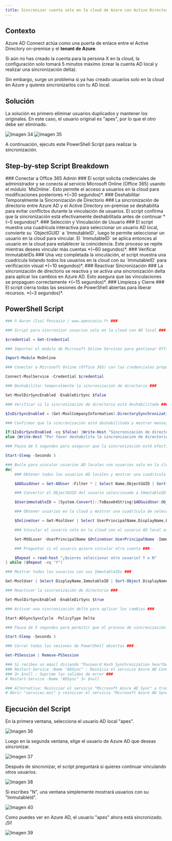 ```yaml
---
title: Sincronizar cuenta solo en la cloud de Azure con Active Directory on-premise
---
```


## Contexto

Azure AD Connect actúa como una puerta de enlace entre el Active Directory on-premise y el **tenant de Azure**.

Si aún no has creado la cuenta para la persona X en la cloud, la configuración solo tomará 5 minutos máximo (crear la cuenta AD local y realizar una sincronización delta).

Sin embargo, surge un problema si ya has creado usuarios solo en la cloud en Azure y quieres sincronizarlos con tu AD local.

## Solución

La solución es primero eliminar usuarios duplicados y mantener los originales. En este caso, el usuario original es "apes", por lo que el otro debe ser eliminado.

![Imagen 34](/images/azure/34.PNG)
![Imagen 35](/images/azure/35.PNG)

A continuación, ejecuto este PowerShell Script para realizar la sincronización.

## Step-by-step Script Breakdown
<DynamicCallout>
<Steps>

<Step>
### Conectar a Office 365 Admin ###
El script solicita credenciales de administrador y se conecta al servicio Microsoft Online (Office 365) usando el módulo `MsOnline`. Esto permite el acceso a usuarios en la cloud para modificaciones posteriores *(~30 segundos)*.
</Step>

<Step>
### Deshabilitar Temporalmente la Sincronización de Directorio ###
La sincronización de directorio entre Azure AD y el Active Directory on-premise se deshabilita para evitar conflictos durante la vinculación de usuarios. El script confirma que la sincronización está efectivamente deshabilitada antes de continuar *(~5 segundos)*.
</Step>

<Step>
### Selección y Vinculación de Usuario ###
El script muestra una cuadrícula interactiva para seleccionar un usuario AD local, convierte su `ObjectGUID` a `ImmutableID`, luego te permite seleccionar un usuario en la cloud para vincular. El `ImmutableID` se aplica entonces al usuario en la cloud para establecer la coincidencia. Este proceso se repite mientras desees vincular más cuentas *(~60 segundos)*.
</Step>

<Step>
### Verificar ImmutableIDs ###
Una vez completada la vinculación, el script muestra una cuadrícula listando todos los usuarios en la cloud con su `ImmutableID` para verificación visual *(~10 segundos)*.
</Step>

<Step>
### Reactivar Sincronización ###
La sincronización de directorio se reactiva y se activa una sincronización delta para aplicar los cambios en Azure AD. Esto asegura que las vinculaciones se propaguen correctamente *(~15 segundos)*.
</Step>

<Step>
### Limpieza y Cierre ###
El script cierra todas las sesiones de PowerShell abiertas para liberar recursos. *(~3 segundos)*.
</Step>

</Steps>
</DynamicCallout>

## PowerShell Script
```ps1 title="SyncCloudOnlyToAD.ps1"
### © Aaron (Iso) Pescasio / www.apescasio.fr ###

### Script para sincronizar usuarios solo en la cloud con AD local ###

$credential = Get-Credential

### Importar el módulo de Microsoft Online Services para gestionar Office 365 ###

Import-Module MsOnline

### Conectar a Microsoft Online (Office 365) con las credenciales proporcionadas ###

Connect-MsolService -Credential $credential

### Deshabilitar temporalmente la sincronización de directorio ###

Set-MsolDirSyncEnabled -EnableDirSync $false

### Verificar si la sincronización de directorio está deshabilitada ###

$IsDirSyncEnabled = (Get-MsolCompanyInformation).DirectorySynchronizationEnabled

### Confirmar que la sincronización está deshabilitada y mostrar mensaje ###

If($IsDirSyncEnabled -eq $false) {Write-Host "Sincronización de directorio deshabilitada - ¡Listo para continuar!"}
else {Write-Host "Por favor deshabilita la sincronización de directorio y espera antes de salir"}

### Pausa de 5 segundos para asegurar que la sincronización esté efectivamente deshabilitada ###

Start-Sleep -Seconds 5

### Bucle para vincular usuarios AD locales con usuarios solo en la cloud ###
do{
    ### Obtener todos los usuarios AD locales y mostrar una cuadrícula de selección ###

    $ADGuidUser = Get-ADUser -Filter * | Select Name,ObjectGUID | Sort-Object Name | Out-GridView -Title "Selecciona el usuario AD local para obtener su Immutable ID" -PassThru

    ### Convertir el ObjectGUID del usuario seleccionado a ImmutableID ###

    $UserimmutableID = [System.Convert]::ToBase64String($ADGuidUser.ObjectGUID.tobytearray())

    ### Obtener usuarios en la cloud y mostrar una cuadrícula de selección ###

    $OnlineUser = Get-MsolUser | Select UserPrincipalName,DisplayName,ProxyAddresses,ImmutableID | Sort-Object DisplayName | Out-GridView -Title "Selecciona el usuario de Office 365 para vincular con el usuario AD" -PassThru

    ### Vincular el usuario solo en la cloud con el usuario AD local estableciendo el ImmutableID ###

    Set-MSOLuser -UserPrincipalName $OnlineUser.UserPrincipalName -ImmutableID $UserimmutableID

    ### Preguntar si el usuario quiere vincular otra cuenta ###

    $Repeat = read-host "¿Quieres seleccionar otro usuario? Y o N" 
} while ($Repeat -eq "Y")

### Mostrar todos los usuarios con sus ImmutableIDs ###

Get-MsolUser | Select DisplayName,ImmutableID | Sort-Object DisplayName | Out-GridView -Title "Lista de usuarios con ImmutableID mostrado"

### Reactivar la sincronización de directorio ###

Set-MsolDirSyncEnabled -EnableDirSync $true

### Activar una sincronización delta para aplicar los cambios ###

Start-ADSyncSyncCycle -PolicyType Delta

### Pausa de 5 segundos para permitir que el proceso de sincronización se complete ###

Start-Sleep -Seconds 5

### Cerrar todas las sesiones de PowerShell abiertas ###

Get-PSSession | Remove-PSSession

### Si recibes un email diciendo "Password Hash Synchronization heartbeat was skipped in last 120 minutes", ejecuta este comando ###
### Restart-Service -Name "ADSync" : Reinicia el servicio Azure AD Connect ###
### 3> $null : Suprime las salidas de error ###
# Restart-Service -Name "ADSync" 3> $null

### Alternativa: Reiniciar el servicio "Microsoft Azure AD Sync" a través de la consola de Servicios ###
# Abrir "services.msc" y reiniciar el servicio "Microsoft Azure AD Sync"
```
## Ejecución del Script

En la primera ventana, selecciona el usuario AD local "apes".

![Imagen 36](/images/azure/36.PNG)

Luego en la segunda ventana, elige el usuario de Azure AD que deseas sincronizar.

![Imagen 37](/images/azure/37.PNG)

Después de sincronizar, el script preguntará si quieres continuar vinculando otros usuarios.

![Imagen 38](/images/azure/38.PNG)

Si escribes "N", una ventana simplemente mostrará usuarios con su "ImmutableId".

![Imagen 40](/images/azure/40.PNG)

Como puedes ver en Azure AD, el usuario "apes" ahora está sincronizado. ¡Sí!

![Imagen 39](/images/azure/39.PNG)